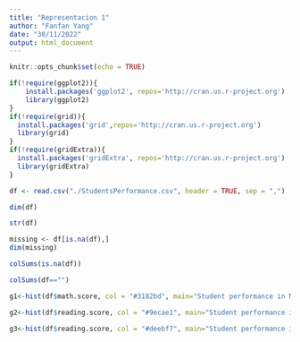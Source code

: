```yaml
---
title: "Representacion 1"
author: "Fanfan Yang"
date: "30/11/2022"
output: html_document
---
```


```r
knitr::opts_chunk$set(echo = TRUE)
```

```r
if(!require(ggplot2)){
    install.packages('ggplot2', repos='http://cran.us.r-project.org')
    library(ggplot2)
}
if(!require(grid)){
  install.packages('grid',repos='http://cran.us.r-project.org')
  library(grid)
}
if(!require(gridExtra)){
  install.packages('gridExtra', repos='http://cran.us.r-project.org')
  library(gridExtra)
}

```
```r
df <- read.csv("./StudentsPerformance.csv", header = TRUE, sep = ",")
```

```r
dim(df)
```

```r
str(df)
```

```r
missing <- df[is.na(df),]
dim(missing)
```
```r
colSums(is.na(df))
```
```r
colSums(df=="")
```

```r
g1<-hist(df$math.score, col = "#3182bd", main="Student performance in Math exam", xlab="Marks", ylab="Number of students")
```
```r
g2<-hist(df$reading.score, col = "#9ecae1", main="Student performance in Reading exam", xlab="Marks", ylab="Number of students")
```
```r
g3<-hist(df$reading.score, col = "#deebf7", main="Student performance in Writing exam", xlab="Marks", ylab="Number of students")
```

